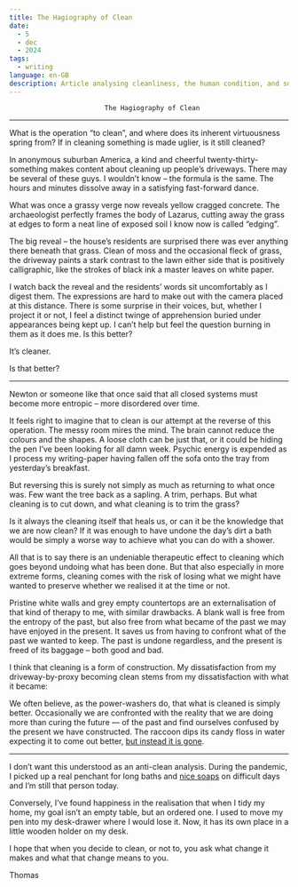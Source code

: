 ```yaml
---
title: The Hagiography of Clean
date:
  - 5
  - dec
  - 2024
tags:
  - writing
language: en-GB
description: Article analysing cleanliness, the human condition, and social media.
---
```


                            The Hagiography of Clean
-------------------------------------------------------------------------------

What is the operation “to clean”, and where does its inherent virtuousness
spring from? If in cleaning something is made uglier, is it still cleaned?

In anonymous suburban America, a kind and cheerful twenty-thirty-something
makes content about cleaning up people’s driveways. There may be several of
these guys. I wouldn’t know – the formula is the same. The hours and minutes
dissolve away in a satisfying fast-forward dance.

What was once a grassy verge now reveals yellow cragged concrete. The
archaeologist perfectly frames the body of Lazarus, cutting away the grass at
edges to form a neat line of exposed soil I know now is called “edging”.

The big reveal – the house’s residents are surprised there was ever anything
there beneath that grass. Clean of moss and the occasional fleck of grass, the
driveway paints a stark contrast to the lawn either side that is positively
calligraphic, like the strokes of black ink a master leaves on white paper.

I watch back the reveal and the residents’ words sit uncomfortably as I digest
them. The expressions are hard to make out with the camera placed at this
distance. There is some surprise in their voices, but, whether I project it or
not, I feel a distinct twinge of apprehension buried under appearances being
kept up. I can’t help but feel the question burning in them as it does me. Is
this better?

It’s cleaner.

Is that better?

*******************************************************************************

Newton or someone like that once said that all closed systems must become more
entropic – more disordered over time.

It feels right to imagine that to clean is our attempt at the reverse of this
operation. The messy room mires the mind. The brain cannot reduce the colours
and the shapes. A loose cloth can be just that, or it could be hiding the pen
I’ve been looking for all damn week. Psychic energy is expended as I process my
writing-paper having fallen off the sofa onto the tray from yesterday’s
breakfast.

But reversing this is surely not simply as much as returning to what once was.
Few want the tree back as a sapling. A trim, perhaps. But what cleaning is to
cut down, and what cleaning is to trim the grass?

Is it always the cleaning itself that heals us, or can it be the knowledge that
we are now clean? If it was enough to have undone the day’s dirt a bath would
be simply a worse way to achieve what you can do with a shower.

All that is to say there is an undeniable therapeutic effect to cleaning which
goes beyond undoing what has been done. But that also especially in more
extreme forms, cleaning comes with the risk of losing what we might have wanted
to preserve whether we realised it at the time or not.

Pristine white walls and grey empty countertops are an externalisation of that
kind of therapy to me, with similar drawbacks. A blank wall is free from the
entropy of the past, but also free from what became of the past we may have
enjoyed in the present. It saves us from having to confront what of the past we
wanted to keep. The past is undone regardless, and the present is freed of its
baggage – both good and bad.

I think that cleaning is a form of construction. My dissatisfaction from my
driveway-by-proxy becoming clean stems from my dissatisfaction with what it
became:

We often believe, as the power-washers do, that what is cleaned is simply
better. Occasionally we are confronted with the reality that we are doing more
than curing the future — of the past and find ourselves confused by the present
we have constructed. The raccoon dips its candy floss in water expecting it to
come out better, [but instead it is gone][🦝].

[🦝]: https://www.youtube.com/watch?v=rfbb4yRBH64

*******************************************************************************

I don’t want this understood as an anti-clean analysis. During the pandemic, I
picked up a real penchant for long baths and [nice soaps] on difficult days and
I’m still that person today.

[nice soaps]:
    https://www.amazon.com/gp/aw/d/B0013IP7HY/?_encoding=UTF8&pd_rd_plhdr=t&aaxitk=149c2817e9a51ac957c7b0d0ebd68480&hsa_cr_id=0&qid=1733377302&sr=1-1-9e67e56a-6f64-441f-a281-df67fc737124&ref_=sbx_be_s_sparkle_lsi4d_asin_0_img&pd_rd_w=9h6mk&content-id=amzn1.sym.8591358d-1345-4efd-9d50-5bd4e69cd942%3Aamzn1.sym.8591358d-1345-4efd-9d50-5bd4e69cd942&pf_rd_p=8591358d-1345-4efd-9d50-5bd4e69cd942&pf_rd_r=W9DNT8RWM5AH6K7SDMAG&pd_rd_wg=WRhcz&pd_rd_r=d9139b6b-118c-4066-877d-bde8a24ac672
    "Pears Soap, Face & Body Soap, Amber – Pure & Gentle Transparent Bar Soap,
    Moisturizing Glycerin Soap with Natural Oils for Pampered, Glowing Skin,
    4.4 Oz (Pack of 12)"

Conversely, I’ve found happiness in the realisation that when I tidy my home,
my goal isn’t an empty table, but an ordered one. I used to move my pen into my
desk-drawer where I would lose it. Now, it has its own place in a little wooden
holder on my desk.

I hope that when you decide to clean, or not to, you ask what change it makes
and what that change means to you.

Thomas
